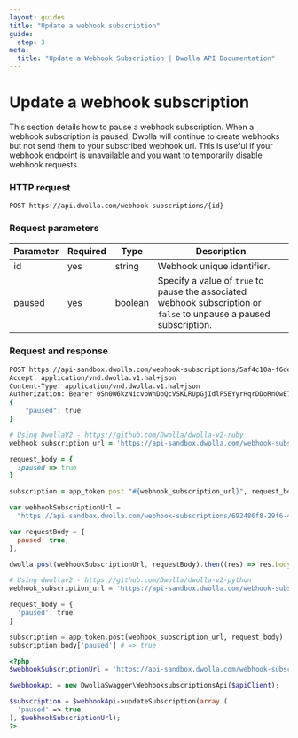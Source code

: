 ```yaml
---
layout: guides
title: "Update a webhook subscription"
guide:
  step: 3
meta:
  title: "Update a Webhook Subscription | Dwolla API Documentation"
---
```


# Update a webhook subscription

This section details how to pause a webhook subscription. When a webhook subscription is paused, Dwolla will continue to create webhooks but not send them to your subscribed webhook url. This is useful if your webhook endpoint is unavailable and you want to temporarily disable webhook requests.

### HTTP request

`POST https://api.dwolla.com/webhook-subscriptions/{id}`

### Request parameters

| Parameter | Required | Type    | Description                                                                                                         |
| --------- | -------- | ------- | ------------------------------------------------------------------------------------------------------------------- |
| id        | yes      | string  | Webhook unique identifier.                                                                                          |
| paused    | yes      | boolean | Specify a value of `true` to pause the associated webhook subscription or `false` to unpause a paused subscription. |

### Request and response

```bash
POST https://api-sandbox.dwolla.com/webhook-subscriptions/5af4c10a-f6de-4ac8-840d-42cb65454216
Accept: application/vnd.dwolla.v1.hal+json
Content-Type: application/vnd.dwolla.v1.hal+json
Authorization: Bearer 0Sn0W6kzNicvoWhDbQcVSKLRUpGjIdlPSEYyrHqrDDoRnQwE7Q
{
    "paused": true
}
```

```ruby
# Using DwollaV2 - https://github.com/Dwolla/dwolla-v2-ruby
webhook_subscription_url = 'https://api-sandbox.dwolla.com/webhook-subscriptions/5af4c10a-f6de-4ac8-840d-42cb65454216'

request_body = {
  :paused => true
}

subscription = app_token.post "#{webhook_subscription_url}", request_body
```

```javascript
var webhookSubscriptionUrl =
  "https://api-sandbox.dwolla.com/webhook-subscriptions/692486f8-29f6-4516-a6a5-c69fd2ce854c";

var requestBody = {
  paused: true,
};

dwolla.post(webhookSubscriptionUrl, requestBody).then((res) => res.body.paused); // => 'true'
```

```python
# Using dwollav2 - https://github.com/Dwolla/dwolla-v2-python
webhook_subscription_url = 'https://api-sandbox.dwolla.com/webhook-subscriptions/5af4c10a-f6de-4ac8-840d-42cb65454216'

request_body = {
  'paused': true
}

subscription = app_token.post(webhook_subscription_url, request_body)
subscription.body['paused'] # => true
```

```php
<?php
$webhookSubscriptionUrl = 'https://api-sandbox.dwolla.com/webhook-subscriptions/5af4c10a-f6de-4ac8-840d-42cb65454216'

$webhookApi = new DwollaSwagger\WebhooksubscriptionsApi($apiClient);

$subscription = $webhookApi->updateSubscription(array (
  'paused' => true
), $webhookSubscriptionUrl);
?>
```
